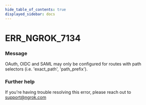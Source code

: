 ```yaml
---
hide_table_of_contents: true
displayed_sidebar: docs
---
```



# ERR_NGROK_7134

### Message

OAuth, OIDC and SAML may only be configured for routes with path selectors (i.e. 'exact_path', 'path_prefix').

<ErrorDetails error="err_ngrok_7134" />

### Further help

If you're having trouble resolving this error, please reach out to [support@ngrok.com](mailto:support@ngrok.com?subject=Help%20with%20ERR_NGROK_7134)
